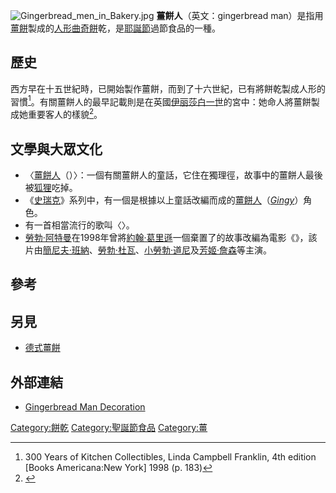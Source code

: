 {{For|綽號「薑餅人」的台灣人|江昺崙}}
[[File:Gingerbread_men_in_Bakery.jpg|thumb]]
'''薑餅人'''（英文：gingerbread man）是指用[[薑餅|薑餅]]製成的[[人形|人形]][[曲奇餅|曲奇餅]]乾，是[[耶誕節|耶誕節]]過節食品的一種。

==歷史==
西方早在十五世紀時，已開始製作薑餅，而到了十六世紀，已有將餅乾製成人形的習慣<ref>300 Years of Kitchen Collectibles, Linda Campbell Franklin, 4th edition [Books Americana:New York] 1998 (p. 183) </ref>。有關薑餅人的最早記載則是在英國[[伊丽莎白一世_(英格兰)|伊丽莎白一世]]的宮中：她命人將薑餅製成她重要客人的樣貌<ref name="ref1">{{cite web|url=http://www.fergusonplarre.com.au/History/Gingerbread-Men.html|title=A History of Gingerbread Men|accessdate=2009-11-13|deadurl=yes|archiveurl=https://web.archive.org/web/20130807113922/http://www.fergusonplarre.com.au/History/Gingerbread-Men.html|archivedate=2013-08-07}}</ref>。

==文學與大眾文化==
* 〈[[薑餅人_(童話)|薑餅人]]（''{{link-en|The Gingerbread Man|The Gingerbread Man}}''）〉：一個有關薑餅人的童話，它住在獨理徑，故事中的薑餅人最後被[[狐狸|狐狸]]吃掉。
* 《[[史瑞克|史瑞克]]》系列中，有一個是根據以上童話改編而成的[[薑餅人_(史瑞克)|薑餅人]]（''[[Gingerbread_Man_(Shrek)|Gingy]]''）角色。
* 有一首相當流行的歌叫〈''{{link-en|Sweet Gingerbread Man|Sweet Gingerbread Man}}''〉。
* [[勞勃·阿特曼|勞勃·阿特曼]]在1998年曾將[[約翰·葛里遜|約翰·葛里遜]]一個棄置了的故事改編為電影《{{link-en|''The Gingerbread Man''|The Gingerbread Man (film)}}》，該片由[[簡尼夫·班納|簡尼夫·班納]]、[[勞勃·杜瓦|勞勃·杜瓦]]、[[小勞勃·道尼|小勞勃·道尼]]及[[芳姬·詹森|芳姬·詹森]]等主演。

==參考==
{{reflist}}

==另見==
* [[德式薑餅|德式薑餅]]

==外部連結==
* [https://web.archive.org/web/20100314035203/http://blog.soak.co.uk/2009/12/ginger-bread-friday/ Gingerbread Man Decoration]

{{聖誕節}}
[[Category:餅乾|Category:餅乾]]
[[Category:聖誕節食品|Category:聖誕節食品]]
[[Category:薑|Category:薑]]